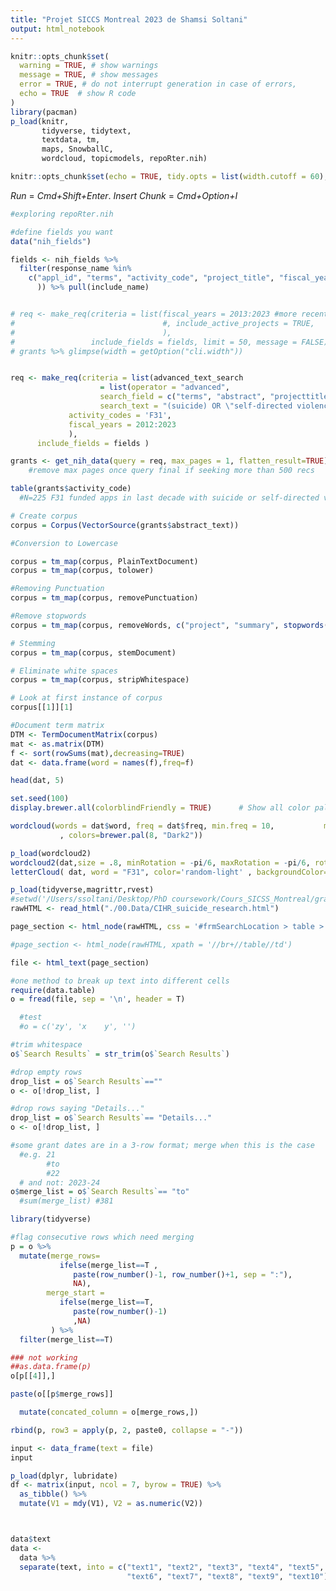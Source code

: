 ```yaml
---
title: "Projet SICCS Montreal 2023 de Shamsi Soltani"
output: html_notebook
---
```


```r
knitr::opts_chunk$set(
  warning = TRUE, # show warnings
  message = TRUE, # show messages
  error = TRUE, # do not interrupt generation in case of errors,
  echo = TRUE  # show R code
)
library(pacman)
p_load(knitr, 
       tidyverse, tidytext, 
       textdata, tm, 
       maps, SnowballC, 
       wordcloud, topicmodels, repoRter.nih)

knitr::opts_chunk$set(echo = TRUE, tidy.opts = list(width.cutoff = 60), tidy = TRUE)
```

*Run* = *Cmd+Shift+Enter*. *Insert Chunk* = *Cmd+Option+I*

```r
#exploring repoRter.nih

#define fields you want 
data("nih_fields") 

fields <- nih_fields %>%
  filter(response_name %in% 
    c("appl_id", "terms", "activity_code", "project_title", "fiscal_year", "award_amount", "is_active", "project_start_date", "abstract_text","program_officers", "activity_type" #, "organization", "organization_type"
      )) %>% pull(include_name)


# req <- make_req(criteria = list(fiscal_years = 2013:2023 #more recent active awards will be included
#                                 #, include_active_projects = TRUE,
#                                 ),
#                 include_fields = fields, limit = 50, message = FALSE)
# grants %>% glimpse(width = getOption("cli.width"))


req <- make_req(criteria = list(advanced_text_search 
                    = list(operator = "advanced",
                    search_field = c("terms", "abstract", "projecttitle"),
                    search_text = "(suicide) OR \"self-directed violence\""),
             activity_codes = 'F31',
             fiscal_years = 2012:2023
             ),
      include_fields = fields )

grants <- get_nih_data(query = req, max_pages = 1, flatten_result=TRUE)
    #remove max pages once query final if seeking more than 500 recs

table(grants$activity_code) 
  #N=225 F31 funded apps in last decade with suicide or self-directed violence as a title, narrative, or key word; 340 total in database
```
```r
# Create corpus
corpus = Corpus(VectorSource(grants$abstract_text))

#Conversion to Lowercase

corpus = tm_map(corpus, PlainTextDocument)
corpus = tm_map(corpus, tolower)

#Removing Punctuation
corpus = tm_map(corpus, removePunctuation)

#Remove stopwords
corpus = tm_map(corpus, removeWords, c("project", "summary", stopwords("english")))

# Stemming
corpus = tm_map(corpus, stemDocument)

# Eliminate white spaces
corpus = tm_map(corpus, stripWhitespace)

# Look at first instance of corpus
corpus[[1]][1]

#Document term matrix
DTM <- TermDocumentMatrix(corpus)
mat <- as.matrix(DTM)
f <- sort(rowSums(mat),decreasing=TRUE)
dat <- data.frame(word = names(f),freq=f)

head(dat, 5)
```
```r
set.seed(100)
display.brewer.all(colorblindFriendly = TRUE)      # Show all color palettes

wordcloud(words = dat$word, freq = dat$freq, min.freq = 10,           max.words=500, random.order=F, scale=c(3,.25), rot.per=0.3
           , colors=brewer.pal(8, "Dark2"))

p_load(wordcloud2)
wordcloud2(dat,size = .8, minRotation = -pi/6, maxRotation = -pi/6, rotateRatio = 1)
letterCloud( dat, word = "F31", color='random-light' , backgroundColor="black")
```

```r
p_load(tidyverse,magrittr,rvest)
#setwd('/Users/ssoltani/Desktop/PhD coursework/Cours_SICSS_Montreal/grant funding project')
rawHTML <- read_html("./00.Data/CIHR_suicide_research.html")

page_section <- html_node(rawHTML, css = '#frmSearchLocation > table > tbody > tr:nth-child(5) td')

#page_section <- html_node(rawHTML, xpath = '//br+//table//td')

file <- html_text(page_section)

#one method to break up text into different cells
require(data.table)
o = fread(file, sep = '\n', header = T)

  #test 
  #o = c('zy', 'x    y', '')

#trim whitespace
o$`Search Results` = str_trim(o$`Search Results`)

#drop empty rows
drop_list = o$`Search Results`==""
o <- o[!drop_list, ]

#drop rows saying "Details..."
drop_list = o$`Search Results`== "Details..."
o <- o[!drop_list, ]

#some grant dates are in a 3-row format; merge when this is the case
  #e.g. 21
        #to
        #22
  # and not: 2023-24
o$merge_list = o$`Search Results`== "to"
  #sum(merge_list) #381
```

```r
library(tidyverse)

#flag consecutive rows which need merging
p = o %>% 
  mutate(merge_rows=
           ifelse(merge_list==T ,
              paste(row_number()-1, row_number()+1, sep = ":"),
              NA),
        merge_start =
           ifelse(merge_list==T,
              paste(row_number()-1)
              ,NA)
         ) %>% 
  filter(merge_list==T)

### not working
##as.data.frame(p)
o[p[[4]],]

paste(o[[p$merge_rows]]

  mutate(concated_column = o[merge_rows,])

rbind(p, row3 = apply(p, 2, paste0, collapse = "-"))
```

```r

input <- data_frame(text = file)
input

p_load(dplyr, lubridate)
df <- matrix(input, ncol = 7, byrow = TRUE) %>% 
  as_tibble() %>% 
  mutate(V1 = mdy(V1), V2 = as.numeric(V2))



data$text
data <-
  data %>% 
  separate(text, into = c("text1", "text2", "text3", "text4", "text5", 
                          "text6", "text7", "text8", "text9", "text10"), sep = "Back to text")
```
